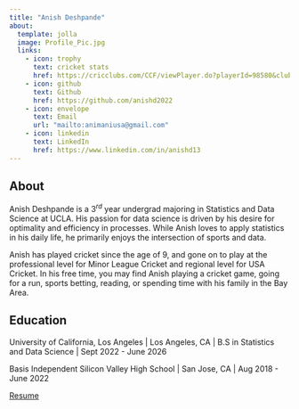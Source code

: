 ```yaml
---
title: "Anish Deshpande"
about:
  template: jolla
  image: Profile_Pic.jpg
  links:
    - icon: trophy
      text: cricket stats
      href: https://cricclubs.com/CCF/viewPlayer.do?playerId=98580&clubId=4617
    - icon: github
      text: Github
      href: https://github.com/anishd2022
    - icon: envelope
      text: Email
      url: "mailto:animaniusa@gmail.com"
    - icon: linkedin
      text: LinkedIn
      href: https://www.linkedin.com/in/anishd13
---
```


## About

Anish Deshpande is a $3^{rd}$ year undergrad majoring in Statistics and Data Science at UCLA. His passion for data science is driven by his desire for optimality and efficiency in processes. While Anish loves to apply statistics in his daily life, he primarily enjoys the intersection of sports and data.

Anish has played cricket since the age of 9, and gone on to play at the professional level for Minor League Cricket and regional level for USA Cricket. In his free time, you may find Anish playing a cricket game, going for a run, sports betting, reading, or spending time with his family in the Bay Area.

## Education

University of California, Los Angeles \| Los Angeles, CA \| B.S in Statistics and Data Science \| Sept 2022 - June 2026

Basis Independent Silicon Valley High School \| San Jose, CA \| Aug 2018 - June 2022

[Resume](Resume_2024-2025_School_Year.pdf){.btn .btn-outline-primary}
